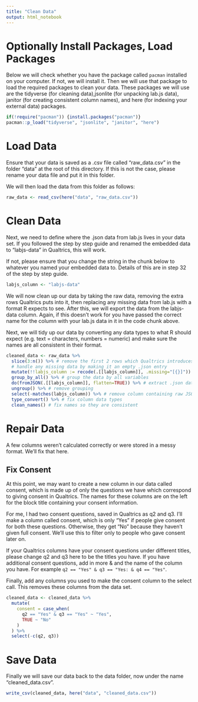 ```yaml
---
title: "Clean Data"
output: html_notebook
---
```


# Optionally Install Packages, Load Packages

Below we will check whether you have the package called `pacman` installed on your computer. If not, we will install it. Then we will use that package to load the required packages to clean your data. These packages we will use are the tidyverse (for cleaning data),jsonlite (for unpacking lab.js data), janitor (for creating consistent column names), and here (for indexing your external data) packages.

```r
if(!require("pacman")) {install.packages("pacman")}
pacman::p_load("tidyverse", "jsonlite", "janitor", "here")
```

# Load Data

Ensure that your data is saved as a .csv file called "raw_data.csv" in the folder "data" at the root of this directory. If this is not the case, please rename your data file and put it in this folder. 

We will then load the data from this folder as follows:

```r
raw_data <- read_csv(here("data", "raw_data.csv"))
```

# Clean Data

Next, we need to define where the .json data from lab.js lives in your data set. If you followed the step by step guide and renamed the embedded data to "labjs-data" in Qualtrics, this will work. 

If not, please ensure that you change the string in the chunk below to whatever you named your embedded data to. Details of this are in step 32 of the step by step guide.

```r
labjs_column <- "labjs-data"
```

We will now clean up our data by taking the raw data, removing the extra rows Qualtrics puts into it, then replacing any missing data from lab.js with a format R expects to see. After this, we will export the data from the labjs-data column. Again, if this doesn't work for you have passed the correct name for the column with your lab.js data in it in the code chunk above. 

Next, we will tidy up our data by converting any data types to what R should expect (e.g. text = characters, numbers = numeric) and make sure the names are all consistent in their format.

```r
cleaned_data <- raw_data %>% 
  slice(3:n()) %>% # remove the first 2 rows which Qualtrics introduces
  # handle any missing data by making it an empty .json entry
  mutate(!!labjs_column := recode(.[[labjs_column]], .missing="[{}]")) %>%
  group_by_all() %>% # group the data by all variables
  do(fromJSON(.[[labjs_column]], flatten=TRUE)) %>% # extract .json data from the variables
  ungroup() %>% # remove grouping
  select(-matches(labjs_column)) %>% # remove column containing raw JSON
  type_convert() %>% # fix column data types
  clean_names() # fix names so they are consistent
```

# Repair Data

A few columns weren't calculated correctly or were stored in a messy format. We'll fix that here.

## Fix Consent

At this point, we may want to create a new column in our data called consent, which is made up of only the questions we have which correspond to giving consent in Qualtrics. The names for these columns are on the left for the block title containing your consent information.

For me, I had two consent questions, saved in Qualtrics as q2 and q3. I'll make a column called consent, which is only "Yes" if people give consent for both these questions. Otherwise, they get "No" because they haven't given full consent. We'll use this to filter only to people who gave consent later on.

If your Qualtrics columns have your consent questions under different titles, please change q2 and q3 here to be the titles you have. If you have additional consent questions, add in more & and the name of the column you have. For example `q2 == "Yes" & q3 == "Yes: & q4 == "Yes"`.

Finally, add any columns you used to make the consent column to the select call. This removes these columns from the data set.

```r
cleaned_data <- cleaned_data %>% 
  mutate(
    consent = case_when(
      q2 == "Yes" & q3 == "Yes" ~ "Yes",
      TRUE ~ "No"
    )
  ) %>% 
  select(-c(q2, q3))
```

# Save Data

Finally we will save our data back to the data folder, now under the name "cleaned_data.csv".

```r
write_csv(cleaned_data, here("data", "cleaned_data.csv"))
```
